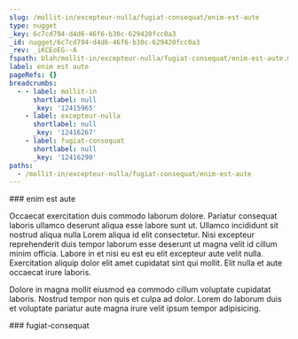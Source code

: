 ```yaml
---
slug: /mollit-in/excepteur-nulla/fugiat-consequat/enim-est-aute
type: nugget
_key: 6c7cd794-d4d6-46f6-b30c-629420fcc0a3
_id: nugget/6c7cd794-d4d6-46f6-b30c-629420fcc0a3
_rev: _iKCEoEG--A
fspath: blah/mollit-in/excepteur-nulla/fugiat-consequat/enim-est-aute.md
label: enim est aute
pageRefs: {}
breadcrumbs:
  - - label: mollit-in
      shortlabel: null
      _key: '12415965'
    - label: excepteur-nulla
      shortlabel: null
      _key: '12416267'
    - label: fugiat-consequat
      shortlabel: null
      _key: '12416290'
paths:
  - /mollit-in/excepteur-nulla/fugiat-consequat/enim-est-aute
---
```


<NuggetArea>
<Nugget slug="/mollit-in/excepteur-nulla/fugiat-consequat/enim-est-aute" type="nugget" _key="6c7cd794-d4d6-46f6-b30c-629420fcc0a3" _id="nugget/6c7cd794-d4d6-46f6-b30c-629420fcc0a3" _rev="_iKCEoEG--A" fspath="blah/mollit-in/excepteur-nulla/fugiat-consequat/enim-est-aute.md" label="enim est aute" paths="/mollit-in/excepteur-nulla/fugiat-consequat/enim-est-aute">
<NuggetBody>
### enim est aute

Occaecat exercitation duis commodo laborum dolore. Pariatur consequat laboris ullamco deserunt aliqua esse labore sunt ut. Ullamco incididunt sit nostrud aliqua nulla Lorem aliqua id elit consectetur. Nisi excepteur reprehenderit duis tempor laborum esse deserunt ut magna velit id cillum minim officia. Labore in et nisi eu est eu elit excepteur aute velit nulla. Exercitation aliquip dolor elit amet cupidatat sint qui mollit. Elit nulla et aute occaecat irure laboris.

Dolore in magna mollit eiusmod ea commodo cillum voluptate cupidatat laboris. Nostrud tempor non quis et culpa ad dolor. Lorem do laborum duis et voluptate pariatur aute magna irure velit ipsum tempor adipisicing.

</NuggetBody>
<Breadcrumbs>
<Crumbs>
<Crumb _key="12415965" label="mollit-in" /><Crumb _key="12416267" label="excepteur-nulla" /><Crumb _key="12416290" label="fugiat-consequat" />
</Crumbs>
</Breadcrumbs>
</Nugget>

<NuggetsInbound>
</NuggetsInbound>
<NuggetsOutbound>
</NuggetsOutbound>
</NuggetArea>
<PassagesInbound>
<Passage direction="inbound" type="passage" _key="12416290" _id="passage/12416290" _rev="_iKCEoEG---" label="fugiat-consequat" passage="fugiat-consequat" fspath="blah/mollit-in/excepteur-nulla/fugiat-consequat" paths="/mollit-in/excepteur-nulla/fugiat-consequat" slug="/mollit-in/excepteur-nulla/fugiat-consequat">
<NuggetBody>
### fugiat-consequat

</NuggetBody>
<Breadcrumbs>
<Crumbs>
<Crumb _key="12415965" label="mollit-in" /><Crumb _key="12416267" label="excepteur-nulla" />
</Crumbs>
</Breadcrumbs>
</Passage>

</PassagesInbound>
<PassagesOutbound>
</PassagesOutbound>